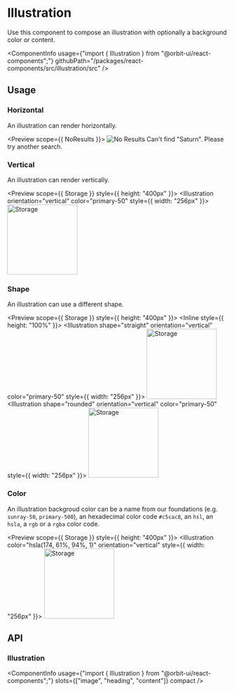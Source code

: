 
<Meta
    title="Components/Illustration"
    id="illustration"
/>

# Illustration

<Tagline>Use this component to compose an illustration with optionally a background color or content.</Tagline>

<ComponentInfo
    usage={"import { Illustration } from \"@orbit-ui/react-components\";"}
    githubPath="/packages/react-components/src/illustration/src"
/>

## Usage

### Horizontal

An illustration can render horizontally.

<Preview scope={{ NoResults }}>
    <Story name="horizontal">
        <Illustration>
            <Image src={NoResults} alt="No Results" />
            <Heading>Can't find "Saturn".</Heading>
            <Content>Please try another search.</Content>
        </Illustration>
    </Story>
</Preview>

### Vertical

An illustration can render vertically.

<Preview scope={{ Storage }} style={{ height: "400px" }}>
    <Story name="vertical">
        <Illustration orientation="vertical" color="primary-50" style={{ width: "256px" }}>
            <Image src={Storage} alt="Storage" width="160px" />
        </Illustration>
    </Story>
</Preview>

### Shape

An illustration can use a different shape.

<Preview scope={{ Storage }} style={{ height: "400px" }}>
    <Story name="shape">
        <Inline style={{ height: "100%" }}>
            <Illustration shape="straight" orientation="vertical" color="primary-50" style={{ width: "256px" }}>
                <Image src={Storage} alt="Storage" width="160px" />
            </Illustration>
            <Illustration shape="rounded" orientation="vertical" color="primary-50" style={{ width: "256px" }}>
                <Image src={Storage} alt="Storage" width="160px" />
            </Illustration>
        </Inline>
    </Story>
</Preview>

### Color

An illustration backgroud color can be a name from our foundations (e.g. `sunray-50`, `primary-500`), an hexadecimal color code `#c5cac8`, an `hsl`, an `hsla`, a `rgb` or a `rgba` color code.

<Preview scope={{ Storage }} style={{ height: "400px" }}>
    <Story name="color">
        <Illustration color="hsla(174, 61%, 94%, 1)" orientation="vertical" style={{ width: "256px" }}>
            <Image src={Storage} alt="Storage" width="160px" />
        </Illustration>
    </Story>
</Preview>

## API

### Illustration

<ComponentInfo
    usage={"import { Illustration } from \"@orbit-ui/react-components\";"}
    slots={["image", "heading", "content"]}
    compact
/>

<ArgsTable of={InnerIllustration} sort="alpha" />
